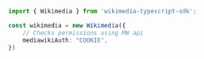 ```typescript index.ts
import { Wikimedia } from 'wikimedia-typescript-sdk';

const wikimedia = new Wikimedia({
    // Checks permissions using MW api
    mediawikiAuth: "COOKIE",
})